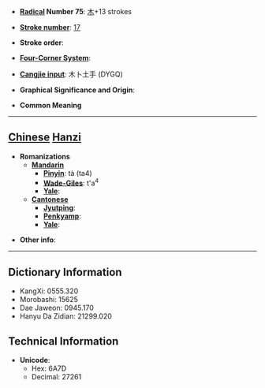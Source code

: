 * '''[[Wiktionary:Chinese radical index| Radical]] Number 75''': [[Wiktionary:Chinese radical index 木|木]]+13 strokes

* '''[[Wiktionary:Chinese total strokes index|Stroke number]]''': [[Wiktionary:Chinese total strokes index 17|17]]

* '''Stroke order''': 

* '''[[Wiktionary:Chinese four corner index|Four-Corner System]]''': 

* '''[[Wiktionary:Chinese Cangjie index|Cangjie input]]''': 木卜土手 (DYGQ)

* '''Graphical Significance and Origin''': 

* '''Common Meaning'''

----

== [[Chinese]] [[Hanzi]] ==

* '''Romanizations'''
** '''[[Mandarin]]'''
*** '''[[Pinyin]]''': tà (ta4)
*** '''[[Wade-Giles]]''': t'a<sup>4</sup>
*** '''[[Yale]]''': 
** '''[[Cantonese]]'''
*** '''[[Jyutping]]''':
*** '''[[Penkyamp]]''': 
*** '''[[Yale]]''': 

* '''Other info''': 

----

== Dictionary Information ==

* KangXi: 0555.320
* Morobashi: 15625
* Dae Jaweon: 0945.170
* Hanyu Da Zidian: 21299.020

== Technical Information ==

* '''Unicode''':
** Hex: 6A7D
** Decimal: 27261